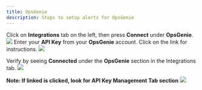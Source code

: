 ```yaml
---
title: OpsGenie
description: Steps to setup alerts for OpsGenie
---
```

Click on **Integrations** tab on the left, then press **Connect** under **OpsGenie**.
![](/images/ops-genie-alert-1.png)
Enter your **API Key** from your **OpsGenie** account. Click on the link for instructions.
![](/images/ops-genie-api-key.png)

Verify by seeing **Connected** under the **OpsGenie** section in the Integrations tab.
![](/images/ops-genie-alert-2.png)


**Note: If linked is clicked, look for API Key Management Tab section**
![](/images/ops-genie-key-manage.png)